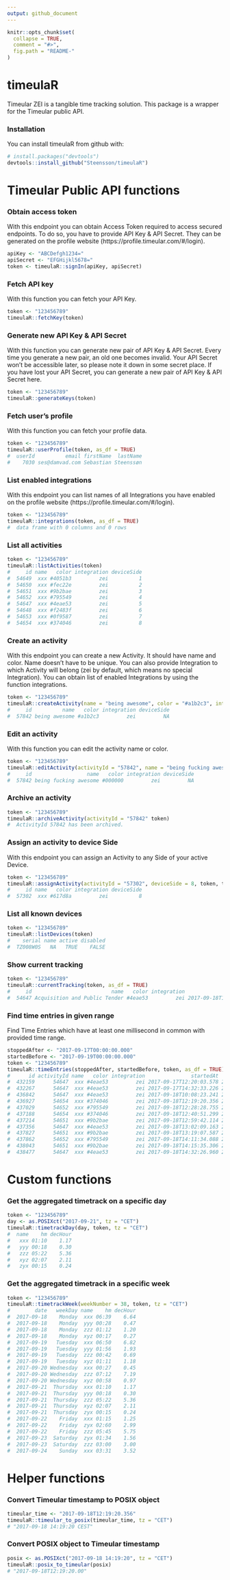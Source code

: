 ```yaml
---
output: github_document
---
```



```r
knitr::opts_chunk$set(
  collapse = TRUE,
  comment = "#>",
  fig.path = "README-"
)
```

# timeulaR

Timeular ZEI is a tangible time tracking solution. This package is a wrapper for the Timeular public API.

### Installation

You can install timeulaR from github with:

```r
# install.packages("devtools")
devtools::install_github("Steensson/timeulaR")
```

# Timeular Public API functions

### Obtain access token

With this endpoint you can obtain Access Token required to access secured endpoints. To do so, you have to provide API Key & API Secret. They can be generated on the profile website (https://profile.timeular.com/#/login).

```r
apiKey <- "ABCDefgh1234="
apiSecret <- "EFGHijkl5678="
token <- timeulaR::signIn(apiKey, apiSecret)
```


### Fetch API key

With this function you can fetch your API Key.

```r
token <- "123456789"
timeulaR::fetchKey(token)
```


### Generate new API Key & API Secret

With this function you can generate new pair of API Key & API Secret. Every time you generate a new pair, an old one becomes invalid. Your API Secret won’t be accessible later, so please note it down in some secret place. If you have lost your API Secret, you can generate a new pair of API Key & API Secret here.

```r
token <- "123456789"
timeulaR::generateKeys(token)
```


### Fetch user's profile

With this function you can fetch your profile data.

```r
token <- "123456789"
timeulaR::userProfile(token, as_df = TRUE)
#  userId          email firstName  lastName
#    7030 ses@damvad.com Sebastian Steenssøn
```


### List enabled integrations

With this endpoint you can list names of all Integrations you have enabled on the profile website (https://profile.timeular.com/#/login).

```r
token <- "123456789"
timeulaR::integrations(token, as_df = TRUE)
#  data frame with 0 columns and 0 rows
```


### List all activities

```r
token <- "123456789"
timeulaR::listActivities(token)
#     id name   color integration deviceSide
#  54649  xxx #4051b3         zei          1
#  54650  xxx #fec22e         zei          2
#  54651  xxx #9b2bae         zei          3
#  54652  xxx #795549         zei          4
#  54647  xxx #4eae53         zei          5
#  54648  xxx #f2483f         zei          6
#  54653  xxx #0f9587         zei          7
#  54654  xxx #374046         zei          8
```


### Create an activity

With this endpoint you can create a new Activity. It should have name and color. Name doesn’t have to be unique. You can also provide Integration to which Activity will belong (zei by default, which means no special Integration). You can obtain list of enabled Integrations by using the function integrations.

```r
token <- "123456789"
timeulaR::createActivity(name = "being awesome", color = "#a1b2c3", integration = "zei", token, as_df = TRUE)
#     id          name   color integration deviceSide
#  57842 being awesome #a1b2c3         zei         NA
```


### Edit an activity

With this function you can edit the activity name or color.

```r
token <- "123456789"
timeulaR::editActivity(activityId = "57842", name = "being fucking awesome", color = "#000000", token, as_df = TRUE)
#     id                  name   color integration deviceSide
#  57842 being fucking awesome #000000         zei         NA
```


### Archive an activity

```r
token <- "123456789"
timeulaR::archiveActivity(activityId = "57842" token)
#  ActivityId 57842 has been archived.
```


### Assign an activity to device Side

With this endpoint you can assign an Activity to any Side of your active Device.

```r
token <- "123456789"
timeulaR::assignActivity(activityId = "57302", deviceSide = 8, token, token, as_df = TRUE)
#     id name   color integration deviceSide
#  57302  xxx #617d8a         zei          8
```


### List all known devices

```r
token <- "123456789"
timeulaR::listDevices(token)
#    serial name active disabled
#  TZ008W0S   NA   TRUE    FALSE
```


### Show current tracking

```r
token <- "123456789"
timeulaR::currentTracking(token, as_df = TRUE)
#     id                          name   color integration               startedAt note
#  54647 Acquisition and Public Tender #4eae53         zei 2017-09-18T16:32:26.437   NA
```


### Find time entries in given range

Find Time Entries which have at least one millisecond in common with provided time range.

```r
stoppedAfter <- "2017-09-17T00:00:00.000"
startedBefore <- "2017-09-19T00:00:00.000"
token <- "123456789"
timeulaR::timeEntries(stoppedAfter, startedBefore, token, as_df = TRUE)
#      id activityId name   color integration               startedAt               stoppedAt note
#  432159      54647  xxx #4eae53         zei 2017-09-17T12:20:03.578 2017-09-17T13:47:09.602   NA
#  432267      54647  xxx #4eae53         zei 2017-09-17T14:32:33.226 2017-09-17T16:24:44.072   NA
#  436842      54647  xxx #4eae53         zei 2017-09-18T10:08:23.241 2017-09-18T12:19:12.974   NA
#  436927      54654  xxx #374046         zei 2017-09-18T12:19:20.356 2017-09-18T12:28:28.355   NA
#  437029      54652  xxx #795549         zei 2017-09-18T12:28:28.755 2017-09-18T12:40:50.752   NA
#  437188      54654  xxx #374046         zei 2017-09-18T12:40:51.299 2017-09-18T12:59:41.573   NA
#  437214      54651  xxx #9b2bae         zei 2017-09-18T12:59:42.114 2017-09-18T13:02:08.765   NA
#  437356      54647  xxx #4eae53         zei 2017-09-18T13:02:09.163 2017-09-18T13:19:07.182   NA
#  437827      54651  xxx #9b2bae         zei 2017-09-18T13:19:07.587 2017-09-18T14:11:33.595   NA
#  437862      54652  xxx #795549         zei 2017-09-18T14:11:34.088 2017-09-18T14:15:34.792   NA
#  438043      54651  xxx #9b2bae         zei 2017-09-18T14:15:35.306 2017-09-18T14:32:26.413   NA
#  438477      54647  xxx #4eae53         zei 2017-09-18T14:32:26.960 2017-09-18T15:28:00.451   NA
```


# Custom functions

### Get the aggregated timetrack on a specific day

```r
token <- "123456789"
day <- as.POSIXct("2017-09-21", tz = "CET")
timeulaR::timetrackDay(day, token, tz = "CET")
#  name    hm decHour
#   xxx 01:10    1.17
#   yyy 00:18    0.30
#   zzz 05:22    5.36
#   xyz 02:07    2.11
#   zyx 00:15    0.24
```


### Get the aggregated timetrack in a specific week

```r
token <- "123456789"
timeulaR::timetrackWeek(weekNumber = 38, token, tz = "CET")
#        date   weekDay name    hm decHour
#  2017-09-18    Monday  xxx 06:39    6.64
#  2017-09-18    Monday  yyy 00:28    0.47
#  2017-09-18    Monday  zzz 01:12    1.20
#  2017-09-18    Monday  xyz 00:17    0.27
#  2017-09-19   Tuesday  xxx 06:50    6.82
#  2017-09-19   Tuesday  yyy 01:56    1.93
#  2017-09-19   Tuesday  zzz 00:42    0.69
#  2017-09-19   Tuesday  xyz 01:11    1.18
#  2017-09-20 Wednesday  xxx 00:27    0.45
#  2017-09-20 Wednesday  zzz 07:12    7.19
#  2017-09-20 Wednesday  xyz 00:58    0.97
#  2017-09-21  Thursday  xxx 01:10    1.17
#  2017-09-21  Thursday  yyy 00:18    0.30
#  2017-09-21  Thursday  zzz 05:22    5.36
#  2017-09-21  Thursday  xyz 02:07    2.11
#  2017-09-21  Thursday  zyx 00:15    0.24
#  2017-09-22    Friday  xxx 01:15    1.25
#  2017-09-22    Friday  zyx 02:60    2.99
#  2017-09-22    Friday  zzz 05:45    5.75
#  2017-09-23  Saturday  zyx 01:34    1.56
#  2017-09-23  Saturday  zzz 03:00    3.00
#  2017-09-24    Sunday  xxx 03:31    3.52
```



# Helper functions

### Convert Timeular timestamp to POSIX object

```r
timeular_time <- "2017-09-18T12:19:20.356"
timeulaR::timeular_to_posix(timeular_time, tz = "CET")
# "2017-09-18 14:19:20 CEST"
```


### Convert POSIX object to Timeular timestamp

```r
posix <- as.POSIXct("2017-09-18 14:19:20", tz = "CET")
timeulaR::posix_to_timeular(posix)
# "2017-09-18T12:19:20.00"
```




 
